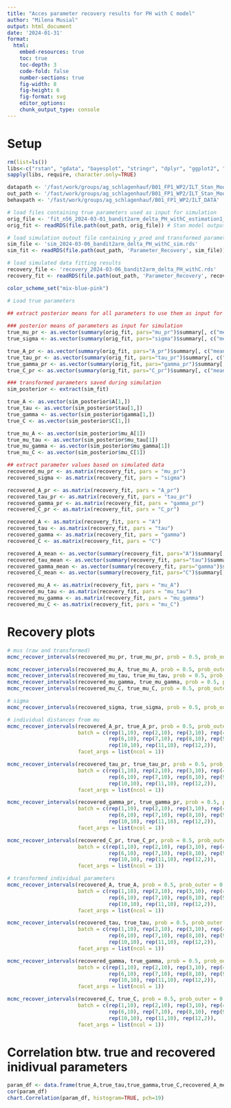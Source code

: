 ---
title: "Acces parameter recovery results for PH with C model"
author: "Milena Musial"
output: html_document
date: '2024-01-31'
format: 
  html:
    embed-resources: true
    toc: true
    toc-depth: 3
    code-fold: false
    number-sections: true
    fig-width: 8
    fig-height: 6
    fig-format: svg
    editor_options: 
    chunk_output_type: console
---

# Setup

```{r}
rm(list=ls())
libs<-c("rstan", "gdata", "bayesplot", "stringr", "dplyr", "ggplot2", "PerformanceAnalytics")
sapply(libs, require, character.only=TRUE)

datapath <- '/fast/work/groups/ag_schlagenhauf/B01_FP1_WP2/ILT_Stan_Modeling'
out_path <- '/fast/work/groups/ag_schlagenhauf/B01_FP1_WP2/ILT_Stan_Modeling/Output'
behavpath <- '/fast/work/groups/ag_schlagenhauf/B01_FP1_WP2/ILT_DATA'

# load files containing true parameters used as input for simulation
orig_file <- 'fit_n56_2024-03-01_bandit2arm_delta_PH_withC_estimation1_delta0.99_stepsize0.1.rds'
orig_fit <- readRDS(file.path(out_path, orig_file)) # Stan model output

# load simulation outout file containing y_pred and transformed parameters
sim_file <- 'sim_2024-03-06_bandit2arm_delta_PH_withC_sim.rds'
sim_fit <- readRDS(file.path(out_path, 'Parameter_Recovery', sim_file)) # Stan model output

# load simulated data fitting results
recovery_file <- 'recovery_2024-03-06_bandit2arm_delta_PH_withC.rds'
recovery_fit <- readRDS(file.path(out_path, 'Parameter_Recovery', recovery_file)) # Stan model output

color_scheme_set("mix-blue-pink")
```

```{r}
# Load true parameters

## extract posterior means for all parameters to use them as input for simulation
  
### posterior means of parameters as input for simulation
true_mu_pr <- as.vector(summary(orig_fit, pars="mu_pr")$summary[, c("mean")]) 
true_sigma <- as.vector(summary(orig_fit, pars="sigma")$summary[, c("mean")]) 

true_A_pr <- as.vector(summary(orig_fit, pars="A_pr")$summary[, c("mean")]) 
true_tau_pr <- as.vector(summary(orig_fit, pars="tau_pr")$summary[, c("mean")]) 
true_gamma_pr <- as.vector(summary(orig_fit, pars="gamma_pr")$summary[, c("mean")]) 
true_C_pr <- as.vector(summary(orig_fit, pars="C_pr")$summary[, c("mean")]) 

### transformed parameters saved during simulation
sim_posterior <- extract(sim_fit)

true_A <- as.vector(sim_posterior$A[1,])
true_tau <- as.vector(sim_posterior$tau[1,])
true_gamma <- as.vector(sim_posterior$gamma[1,])
true_C <- as.vector(sim_posterior$C[1,])

true_mu_A <- as.vector(sim_posterior$mu_A[1])
true_mu_tau <- as.vector(sim_posterior$mu_tau[1])
true_mu_gamma <- as.vector(sim_posterior$mu_gamma[1])
true_mu_C <- as.vector(sim_posterior$mu_C[1])

## extract parameter values based on simulated data
recovered_mu_pr <- as.matrix(recovery_fit, pars = "mu_pr")
recovered_sigma <- as.matrix(recovery_fit, pars = "sigma")

recovered_A_pr <- as.matrix(recovery_fit, pars = "A_pr")
recovered_tau_pr <- as.matrix(recovery_fit, pars = "tau_pr")
recovered_gamma_pr <- as.matrix(recovery_fit, pars = "gamma_pr")
recovered_C_pr <- as.matrix(recovery_fit, pars = "C_pr")

recovered_A <- as.matrix(recovery_fit, pars = "A")
recovered_tau <- as.matrix(recovery_fit, pars = "tau")
recovered_gamma <- as.matrix(recovery_fit, pars = "gamma")
recovered_C <- as.matrix(recovery_fit, pars = "C")

recovered_A_mean <- as.vector(summary(recovery_fit, pars="A")$summary[, c("mean")]) 
recovered_tau_mean <- as.vector(summary(recovery_fit, pars="tau")$summary[, c("mean")]) 
recovered_gamma_mean <- as.vector(summary(recovery_fit, pars="gamma")$summary[, c("mean")]) 
recovered_C_mean <- as.vector(summary(recovery_fit, pars="C")$summary[, c("mean")]) 

recovered_mu_A <- as.matrix(recovery_fit, pars = "mu_A")
recovered_mu_tau <- as.matrix(recovery_fit, pars = "mu_tau")
recovered_mu_gamma <- as.matrix(recovery_fit, pars = "mu_gamma")
recovered_mu_C <- as.matrix(recovery_fit, pars = "mu_C")


```

# Recovery plots

```{r}
# mus (raw and transformed)
mcmc_recover_intervals(recovered_mu_pr, true_mu_pr, prob = 0.5, prob_outer = 0.95)

mcmc_recover_intervals(recovered_mu_A, true_mu_A, prob = 0.5, prob_outer = 0.95)
mcmc_recover_intervals(recovered_mu_tau, true_mu_tau, prob = 0.5, prob_outer = 0.95)
mcmc_recover_intervals(recovered_mu_gamma, true_mu_gamma, prob = 0.5, prob_outer = 0.95)
mcmc_recover_intervals(recovered_mu_C, true_mu_C, prob = 0.5, prob_outer = 0.95)

# sigma
mcmc_recover_intervals(recovered_sigma, true_sigma, prob = 0.5, prob_outer = 0.95)
```


```{r, fig.width=10, fig.height=20}
# individual distances from mu
mcmc_recover_intervals(recovered_A_pr, true_A_pr, prob = 0.5, prob_outer = 0.95, 
                       batch = c(rep(1,10), rep(2,10), rep(3,10), rep(4,10), rep(5,10),
                                 rep(6,10), rep(7,10), rep(8,10), rep(9,10),
                                 rep(10,10), rep(11,10), rep(12,2)),
                       facet_args = list(ncol = 1))

mcmc_recover_intervals(recovered_tau_pr, true_tau_pr, prob = 0.5, prob_outer = 0.95, 
                       batch = c(rep(1,10), rep(2,10), rep(3,10), rep(4,10), rep(5,10),
                                 rep(6,10), rep(7,10), rep(8,10), rep(9,10),
                                 rep(10,10), rep(11,10), rep(12,2)),
                       facet_args = list(ncol = 1))

mcmc_recover_intervals(recovered_gamma_pr, true_gamma_pr, prob = 0.5, prob_outer = 0.95, 
                       batch = c(rep(1,10), rep(2,10), rep(3,10), rep(4,10), rep(5,10),
                                 rep(6,10), rep(7,10), rep(8,10), rep(9,10),
                                 rep(10,10), rep(11,10), rep(12,2)),
                       facet_args = list(ncol = 1))

mcmc_recover_intervals(recovered_C_pr, true_C_pr, prob = 0.5, prob_outer = 0.95, 
                       batch = c(rep(1,10), rep(2,10), rep(3,10), rep(4,10), rep(5,10),
                                 rep(6,10), rep(7,10), rep(8,10), rep(9,10),
                                 rep(10,10), rep(11,10), rep(12,2)),
                       facet_args = list(ncol = 1))

# transformed individual parameters
mcmc_recover_intervals(recovered_A, true_A, prob = 0.5, prob_outer = 0.95, 
                       batch = c(rep(1,10), rep(2,10), rep(3,10), rep(4,10), rep(5,10),
                                 rep(6,10), rep(7,10), rep(8,10), rep(9,10),
                                 rep(10,10), rep(11,10), rep(12,2)),
                       facet_args = list(ncol = 1))

mcmc_recover_intervals(recovered_tau, true_tau, prob = 0.5, prob_outer = 0.95, 
                       batch = c(rep(1,10), rep(2,10), rep(3,10), rep(4,10), rep(5,10),
                                 rep(6,10), rep(7,10), rep(8,10), rep(9,10),
                                 rep(10,10), rep(11,10), rep(12,2)),
                       facet_args = list(ncol = 1))

mcmc_recover_intervals(recovered_gamma, true_gamma, prob = 0.5, prob_outer = 0.95, 
                       batch = c(rep(1,10), rep(2,10), rep(3,10), rep(4,10), rep(5,10),
                                 rep(6,10), rep(7,10), rep(8,10), rep(9,10),
                                 rep(10,10), rep(11,10), rep(12,2)),
                       facet_args = list(ncol = 1))

mcmc_recover_intervals(recovered_C, true_C, prob = 0.5, prob_outer = 0.95, 
                       batch = c(rep(1,10), rep(2,10), rep(3,10), rep(4,10), rep(5,10),
                                 rep(6,10), rep(7,10), rep(8,10), rep(9,10),
                                 rep(10,10), rep(11,10), rep(12,2)),
                       facet_args = list(ncol = 1))

```

# Correlation btw. true and recovered inidivual parameters
```{r, fig.width=10, fig.height=20}
param_df <- data.frame(true_A,true_tau,true_gamma,true_C,recovered_A_mean,recovered_tau_mean,recovered_gamma_mean,recovered_C_mean)
cor(param_df)
chart.Correlation(param_df, histogram=TRUE, pch=19)
```
